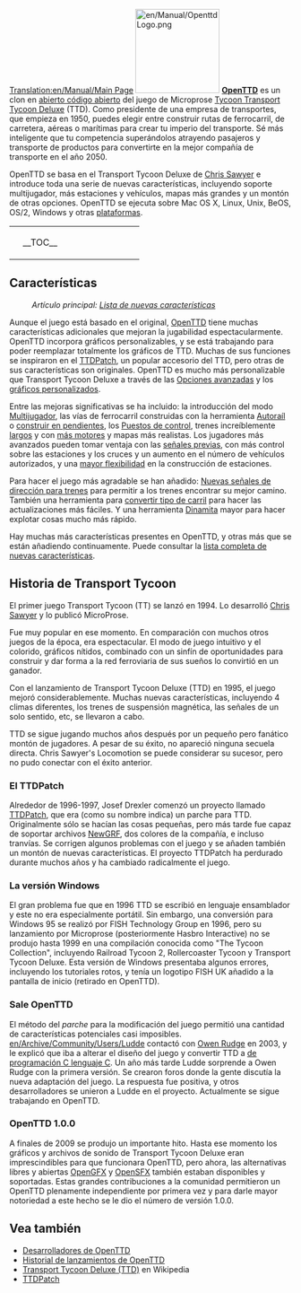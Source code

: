 [[Translation:en/Manual/Main Page]]
{{es/Manual/Tabla de contenido}}
[[File:en/Manual/OpenttdLogo.png|left|150px]]
[http://www.openttd.org/ '''OpenTTD'''] es un clon en [https://www.wikipedia.org/wiki/es:Código abierto código abierto] del juego de Microprose [https://www.wikipedia.org/wiki/es:Transport Tycoon Transport Tycoon Deluxe] (TTD). Como presidente de una empresa de transportes, que empieza en 1950, puedes elegir entre construir rutas de ferrocarril, de carretera, aéreas o marítimas para crear tu imperio del transporte. Sé más inteligente que tu competencia superándolos atrayendo pasajeros y transporte de productos para convertirte en la mejor compañía de transporte en el año 2050.

OpenTTD se basa en el Transport Tycoon Deluxe de [http://www.chrissawyer.com/info.htm Chris Sawyer] e introduce toda una serie de nuevas características, incluyendo soporte multijugador, más estaciones y vehículos, mapas más grandes y un montón de otras opciones. OpenTTD se ejecuta sobre Mac OS X, Linux, Unix, BeOS, OS/2, Windows y otras [[es/Archive/Compilation and Ports/Sistema operativo|plataformas]].

{|
|colspan=2 style="background:none; border:0px"|
|width=200 style="background:none; border:0px"| __TOC__
|style="background:none; border:0px"| [[File:es/Intro screen.png|frame|center|[[es/Manual/Interfaz del juego#contenido-de-la-pantalla-inicial|Pantalla inicial]] de OpenTTD]]
|}
==Características==
:''Artículo principal: [[es/Archive/Lists/Lista de nuevas características|Lista de nuevas características]]''

Aunque el juego está basado en el original, [http://www.openttd.org/ OpenTTD] tiene muchas características adicionales que mejoran la jugabilidad espectacularmente. OpenTTD incorpora gráficos personalizables, y se está trabajando para poder reemplazar totalmente los gráficos de TTD. Muchas de sus funciones se inspiraron en el [http://www.ttdpatch.net/ TTDPatch], un popular accesorio del TTD, pero otras de sus características son originales. OpenTTD es mucho más personalizable que Transport Tycoon Deluxe a través de las [[es/Archive/Manual/Settings/Opciones avanzadas|Opciones avanzadas]] y los [[es/Manual/NewGRF|gráficos personalizados]].

Entre las mejoras significativas se ha incluido: la introducción del modo [[es/Manual/Multijugador|Multijugador]], las vías de ferrocarril construidas con la herramienta [[es/Autoraíl|Autoraíl]] o [[es/Archive/Manual/Settings/Construir en pendientes|construir en pendientes]], los [[es/Puestos de control|Puestos de control]], trenes increíblemente [[es/Archive/Manual/Settings/Trenes Mamut|largos]] y con [[es/Archive/Manual/Trenes Multitracción|más motores]] y mapas más realistas. Los jugadores más avanzados pueden tomar ventaja con las [[es/Manual/Señales|señales previas]], con más control sobre las estaciones y los cruces y un aumento en el número de vehículos autorizados, y una [[es/Archive/Manual/Settings/Estaciones no-uniformes|mayor flexibilidad]] en la construcción de estaciones.

Para hacer el juego más agradable se han añadido: [[es/Archive/Manual/YAPP|Nuevas señales de dirección para trenes]] para permitir a los trenes encontrar su mejor camino. También una herramienta para [[es/Convertir tipo de carril|convertir tipo de carril]] para hacer las actualizaciones más fáciles. Y una herramienta [[es/Dinamita|Dinamita]] mayor para hacer explotar cosas mucho más rápido.

Hay muchas más características presentes en OpenTTD, y otras más que se están añadiendo continuamente. Puede consultar la [[es/Archive/Lists/Lista de nuevas características|lista completa de nuevas características]].

==Historia de Transport Tycoon==
El primer juego Transport Tycoon (TT) se lanzó en 1994. Lo desarrolló [http://www.chrissawyer.com/ Chris Sawyer] y lo publicó MicroProse.

Fue muy popular en ese momento. En comparación con muchos otros juegos de la época, era espectacular. El modo de juego intuitivo y el colorido, gráficos nítidos, combinado con un sinfín de oportunidades para construir y dar forma a la red ferroviaria de sus sueños lo convirtió en un ganador.

Con el lanzamiento de Transport Tycoon Deluxe (TTD) en 1995, el juego mejoró considerablemente. Muchas nuevas características, incluyendo 4 climas diferentes, los trenes de suspensión magnética, las señales de un solo sentido, etc, se llevaron a cabo.

TTD se sigue jugando muchos años después por un pequeño pero fanático montón de jugadores. A pesar de su éxito, no apareció ninguna secuela directa. Chris Sawyer's Locomotion se puede considerar su sucesor, pero no pudo conectar con el éxito anterior.

===El TTDPatch===
Alrededor de 1996-1997, Josef Drexler comenzó un proyecto llamado [http://www.ttdpatch.net/ TTDPatch], que era (como su nombre indica) un parche para TTD. Originalmente sólo se hacían las cosas pequeñas, pero más tarde fue capaz de soportar archivos [[es/Manual/NewGRF|NewGRF]], dos colores de la compañía, e incluso tranvías. Se corrigen algunos problemas con el juego y se añaden también un montón de nuevas características. El proyecto TTDPatch ha perdurado durante muchos años y ha cambiado radicalmente el juego.

===La versión Windows===
El gran problema fue que en 1996 TTD se escribió en lenguaje ensamblador y este no era especialmente portátil. Sin embargo, una conversión para Windows 95 se realizó por FISH Technology Group en 1996, pero su lanzamiento por Microprose (posteriormente Hasbro Interactive) no se produjo hasta 1999 en una compilación conocida como "The Tycoon Collection", incluyendo Railroad Tycoon 2, Rollercoaster Tycoon y Transport Tycoon Deluxe. Esta versión de Windows presentaba algunos errores, incluyendo los tutoriales rotos, y tenía un logotipo FISH UK añadido a la pantalla de inicio (retirado en OpenTTD).

===Sale OpenTTD===
El método del ''parche'' para la modificación del juego permitió una cantidad de características potenciales casi imposibles. [[en/Archive/Community/Users/Ludde]] contactó con [http://www.tt-forums.net/ Owen Rudge] en 2003, y le explicó que iba a alterar el diseño del juego y convertir TTD a [https://www.wikipedia.org/wiki/es:Lenguaje de programación C lenguaje C]. Un año más tarde Ludde sorprende a Owen Rudge con la primera versión. Se crearon foros donde la gente discutía la nueva adaptación del juego. La respuesta fue positiva, y otros desarrolladores se unieron a Ludde en el proyecto. Actualmente se sigue trabajando en OpenTTD.

===OpenTTD 1.0.0===
A finales de 2009 se produjo un importante hito. Hasta ese momento los gráficos y archivos de sonido de Transport Tycoon Deluxe eran imprescindibles para que funcionara OpenTTD, pero ahora, las alternativas libres y abiertas [[es/Archive/Community/OpenGFX Léame|OpenGFX]] y [[es/Archive/Community/Reemplazo de efectos de sonido|OpenSFX]] también estaban disponibles y soportadas. Estas grandes contribuciones a la comunidad permitieron un OpenTTD plenamente independiente por primera vez y para darle mayor notoriedad a este hecho se le dio el número de versión 1.0.0.

==Vea también==
*[[en/Archive/Community/Developers|Desarrolladores de OpenTTD]]
*[[en/Archive/OpenTTD/Main Page|Historial de lanzamientos de OpenTTD]]
*[https://www.wikipedia.org/wiki/es:Transport_Tycoon Transport Tycoon Deluxe (TTD)] en Wikipedia
*[http://www.ttdpatch.net/ TTDPatch]